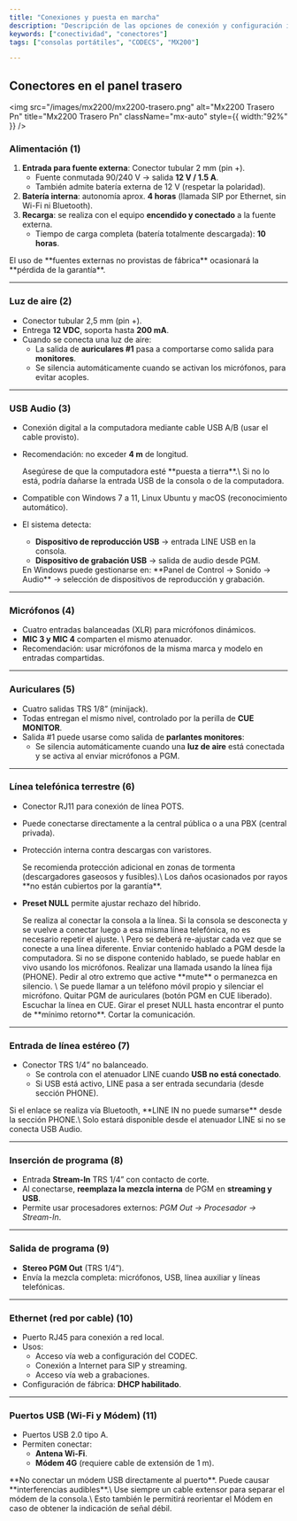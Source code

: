 ```yaml
---
title: "Conexiones y puesta en marcha"
description: "Descripción de las opciones de conexión y configuración inicial."
keywords: ["conectividad", "conectores"]
tags: ["consolas portátiles", "CODECS", "MX200"]

---
```


## Conectores en el panel trasero

<img
  src="/images/mx2200/mx2200-trasero.png"
  alt="Mx2200 Trasero Pn"
  title="Mx2200 Trasero Pn"
  className="mx-auto"
  style={{ width:"92%" }}
/>

### Alimentación (1)

1. **Entrada para fuente externa**: Conector tubular 2 mm (pin \+).
   - Fuente conmutada 90/240 V → salida **12 V / 1.5 A**.
   - También admite batería externa de 12 V (respetar la polaridad).
2. **Batería interna**: autonomía aprox. **4 horas** (llamada SIP por Ethernet, sin Wi-Fi ni Bluetooth).
3. **Recarga**: se realiza con el equipo **encendido y conectado** a la fuente externa.
   - Tiempo de carga completa (batería totalmente descargada): **10 horas**.

<Warning>
  El uso de **fuentes externas no provistas de fábrica** ocasionará la **pérdida de la garantía**.
</Warning>

---

### Luz de aire (2)

- Conector tubular 2,5 mm (pin \+).
- Entrega **12 VDC**, soporta hasta **200 mA**.
- Cuando se conecta una luz de aire:
  - La salida de **auriculares #1** pasa a comportarse como salida para **monitores**.
  - Se silencia automáticamente cuando se activan los micrófonos, para evitar acoples.

---

### USB Audio (3)

- Conexión digital a la computadora mediante cable USB A/B (usar el cable provisto).
- Recomendación: no exceder **4 m** de longitud.

  <Warning>
    Asegúrese de que la computadora esté **puesta a tierra**.\
    Si no lo está, podría dañarse la entrada USB de la consola o de la computadora.
  </Warning>
- Compatible con Windows 7 a 11, Linux Ubuntu y macOS (reconocimiento automático).
- El sistema detecta:
  - **Dispositivo de reproducción USB** → entrada LINE USB en la consola.
  - **Dispositivo de grabación USB** → salida de audio desde PGM.

  <Note>
    En Windows puede gestionarse en: **Panel de Control → Sonido → Audio** → selección de dispositivos de reproducción y grabación.
  </Note>

---

### Micrófonos (4)

- Cuatro entradas balanceadas (XLR) para micrófonos dinámicos.
- **MIC 3 y MIC 4** comparten el mismo atenuador.
- Recomendación: usar micrófonos de la misma marca y modelo en entradas compartidas.

---

### Auriculares (5)

- Cuatro salidas TRS 1/8” (minijack).
- Todas entregan el mismo nivel, controlado por la perilla de **CUE MONITOR**.
- Salida #1 puede usarse como salida de **parlantes monitores**:
  - Se silencia automáticamente cuando una **luz de aire** está conectada y se activa al enviar micrófonos a PGM.

---

### Línea telefónica terrestre (6)

- Conector RJ11 para conexión de línea POTS.
- Puede conectarse directamente a la central pública o a una PBX (central privada).
- Protección interna contra descargas con varistores.

  <Warning>
    Se recomienda protección adicional en zonas de tormenta (descargadores gaseosos y fusibles).\
    Los daños ocasionados por rayos **no están cubiertos por la garantía**.
  </Warning>
- **Preset NULL** permite ajustar rechazo del híbrido.

  <Accordion title="Ajuste de rechazo (NULL)" icon="gear">
    Se realiza al conectar la consola a la línea. Si la consola se desconecta y se vuelve a conectar luego a esa misma línea telefónica, no es necesario repetir el ajuste. \
    Pero se deberá re-ajustar cada vez que se conecte a una línea diferente.

    <Steps>
      <Step title="Preparar la señal">
        Enviar contenido hablado a PGM desde la computadora. Si no se dispone contenido hablado, se puede hablar en vivo usando los micrófonos.
      </Step>
      <Step title="Establecer llamada">
        Realizar una llamada usando la línea fija (PHONE).
      </Step>
      <Step title="Silenciar al interlocutor">
        Pedir al otro extremo que active **mute** o permanezca en silencio. \
        Se puede llamar a un teléfono móvil propio y silenciar el micrófono.
      </Step>
      <Step title="Escuchar en CUE">
        Quitar PGM de auriculares (botón PGM en CUE liberado).
        Escuchar la línea en CUE.
      </Step>
      <Step title="Ajustar preset NULL">
        Girar el preset NULL hasta encontrar el punto de **mínimo retorno**.
      </Step>
      <Step title="Finalizar">
        Cortar la comunicación.
      </Step>
    </Steps>
  </Accordion>

---

### Entrada de línea estéreo (7)

- Conector TRS 1/4” no balanceado.
  - Se controla con el atenuador LINE cuando **USB no está conectado**.
  - Si USB está activo, LINE pasa a ser entrada secundaria (desde sección PHONE).

<Warning>
  Si el enlace se realiza vía Bluetooth, **LINE IN no puede sumarse** desde la sección PHONE.\
  Solo estará disponible desde el atenuador LINE si no se conecta USB Audio.
</Warning>

---

### Inserción de programa (8)

- Entrada **Stream-In** TRS 1/4” con contacto de corte.
- Al conectarse, **reemplaza la mezcla interna** de PGM en **streaming y USB**.
- Permite usar procesadores externos:  _PGM Out → Procesador → Stream-In_.

---

### Salida de programa (9)

- **Stereo PGM Out** (TRS 1/4”).
- Envía la mezcla completa: micrófonos, USB, línea auxiliar y líneas telefónicas.

---

### Ethernet (red por cable)  (10)

- Puerto RJ45 para conexión a red local.
- Usos:
  - Acceso vía web a configuración del CODEC.
  - Conexión a Internet para SIP y streaming.
  - Acceso vía web a grabaciones.
- Configuración de fábrica: **DHCP habilitado**.

---

### Puertos USB (Wi-Fi y Módem)  (11)

- Puertos USB 2.0 tipo A.
- Permiten conectar:
  - **Antena Wi-Fi**.
  - **Módem 4G** (requiere cable de extensión de 1 m).

<Warning>
  **No conectar un módem USB directamente al puerto**. Puede causar **interferencias audibles**.\
  Use siempre un cable extensor para separar el módem de la consola.\
  Esto también le permitirá reorientar el Módem en caso de obtener la indicación de señal débil.
</Warning>